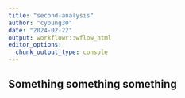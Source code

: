 ```yaml
---
title: "second-analysis"
author: "cyoung30"
date: "2024-02-22"
output: workflowr::wflow_html
editor_options:
  chunk_output_type: console
---
```


## Something something something

```r

```

